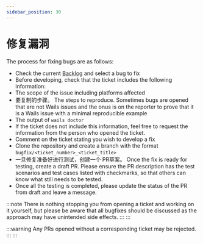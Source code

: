 ```yaml
---
sidebar_position: 30
---
```


# 修复漏洞

The process for fixing bugs are as follows:

- Check the current [Backlog](https://github.com/orgs/wailsapp/projects/1/views/1) and select a bug to fix
- Before developing, check that the ticket includes the following information:
- The scope of the issue including platforms affected
- 要复制的步骤。 The steps to reproduce. Sometimes bugs are opened that are not Wails issues and the onus is on the reporter to prove that it is a Wails issue with a minimal reproducible example
- The output of `wails doctor`
- If the ticket does not include this information, feel free to request the information from the person who opened the ticket.
- Comment on the ticket stating you wish to develop a fix
- Clone the repository and create a branch with the format `bugfix/<ticket_number>_<ticket_title>`
- 一旦修复准备好进行测试，创建一个 PR草案。 Once the fix is ready for testing, create a draft PR. Please ensure the PR description has the test scenarios and test cases listed with checkmarks, so that others can know what still needs to be tested.
- Once all the testing is completed, please update the status of the PR from draft and leave a message.

:::note
There is nothing stopping you from opening a ticket and working on it yourself, but please be aware that all
bugfixes should be discussed as the approach may have unintended side effects.
::: :::

:::warning
Any PRs opened without a corresponding ticket may be rejected.
::: :::